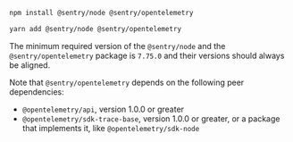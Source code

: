 ```bash {tabTitle:npm}
npm install @sentry/node @sentry/opentelemetry
```

```bash {tabTitle:Yarn}
yarn add @sentry/node @sentry/opentelemetry
```

The minimum required version of the `@sentry/node` and the `@sentry/opentelemetry` package is `7.75.0` and their versions should always be aligned.

<Note>

Note that `@sentry/opentelemetry` depends on the following peer dependencies:

- `@opentelemetry/api`, version 1.0.0 or greater
- `@opentelemetry/sdk-trace-base`, version 1.0.0 or greater, or a package that implements it, like `@opentelemetry/sdk-node`

</Note>
